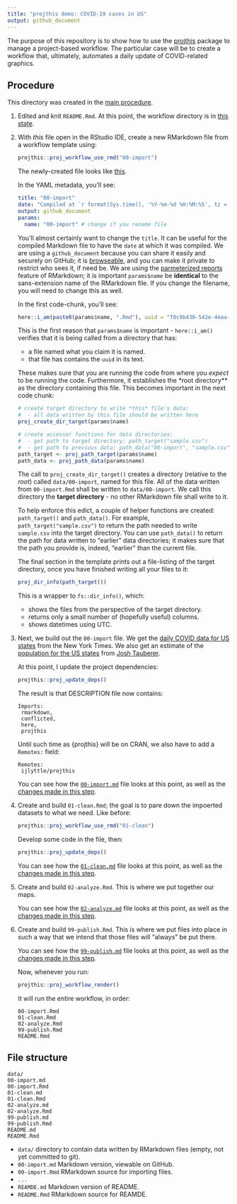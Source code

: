 ```yaml
---
title: "projthis demo: COVID-19 cases in US"
output: github_document
---
```


The purpose of this repository is to show how to use the [projthis](https://ijlyttle.github.io/projthis/) package to manage a project-based workflow. 
The particular case will be to create a workflow that, ultimately, automates a daily update of COVID-related graphics.

## Procedure

This directory was created in the [main procedure](../README.md).

1. Edited and knit `README.Rmd`. At this point, the workflow directory is in [this state](https://github.com/ijlyttle/covidStates/tree/create-workflow/workflow).

1. With *this* file open in the RStudio IDE, create a new RMarkdown file from a workflow template using:

   ```r
   projthis::proj_workflow_use_rmd("00-import")
   ```
   
   The newly-created file looks like [this](https://github.com/ijlyttle/covidStates/blob/5acbfc5bc1c898c1210455f2c921732e100069a7/workflow/00-import.Rmd).
   
   In the YAML metadata, you'll see:
   
   ```yaml
   title: "00-import"
   date: "Compiled at `r format(Sys.time(), '%Y-%m-%d %H:%M:%S', tz = 'UTC')` UTC"
   output: github_document
   params:
     name: "00-import" # change if you rename file
   ```
   
   You'll almost certainly want to change the `title`.
   It can be useful for the compiled Markdown file to have the `date` at which it was compiled.
   We are using a `github_document` because you can share it easily and securely on GitHub; it is [browseable](https://happygitwithr.com/workflows-browsability.html), and you can make it private to restrict who sees it, if need be.
   We are using the [parmeterized reports](https://bookdown.org/yihui/rmarkdown/parameterized-reports.html) feature of RMarkdown; it is important `params$name` be **identical** to the sans-extension name of the RMarkdown file.
   If you change the filename, you will need to change this as well.
   
   In the first code-chunk, you'll see:
   
   ```r
   here::i_am(paste0(params$name, ".Rmd"), uuid = "f8c9b430-542e-4eaa-b315-bad86866aa06")
   ```
   
   This is the first reason that `params$name` is important - `here::i_am()` verifies that it is being called from a directory that has:
   
   - a file named what you claim it is named.
   - that file has contains the `uuid` in its text.
   
   These makes sure that you are running the code from where you *expect* to be running the code. 
   Furthermore, it establishes the *root directory** as the directory containing this file. 
   This becomes important in the next code chunk:
   
   ```r
   # create target directory to write *this* file's data: 
   #  - all data written by this file should be written here
   proj_create_dir_target(params$name)
   
   # create accessor functions for data directories:
   #  - get path to target directory: path_target("sample.csv")
   #  - get path to previous data: path_data("00-import", "sample.csv")
   path_target <- proj_path_target(params$name)
   path_data <- proj_path_data(params$name)
   ```
   
   The call to `proj_create_dir_target()` creates a directory (relative to the *root*) called `data/00-import`, named for this file.
   All of the data written from `00-import.Rmd` shall be written to `data/00-import`. 
   We call this directory the **target directory** - no other RMarkdown file shall write to it.
   
   To help enforce this edict, a couple of helper functions are created: `path_target()` and `path_data()`. 
   For example, `path_target("sample.csv")` to return the path needed to write `sample.csv` into the target directory.
   You can use `path_data()` to return the path for data written to "earlier" data directories; it makes sure that the path you provide is, indeed, "earlier" than the current file.
   
   The final section in the template prints out a file-listing of the target directory, once you have finished writing all your files to it:
   
   ```r
   proj_dir_info(path_target())
   ```
   
   This is a wrapper to `fs::dir_info()`, which:
   
   - shows the files from the perspective of the target directory.
   - returns only a small number of (hopefully useful) columns.
   - shows datetimes using UTC.
   
1. Next, we build out the `00-import` file.
   We get the [daily COVID data for US states](https://github.com/nytimes/covid-19-data/blob/master/us-states.csv) from the New York Times.
   We also get an estimate of the [population for the US states](https://github.com/JoshData/historical-state-population-csv/blob/primary/historical_state_population_by_year.csv) from [Josh Tauberer](https://github.com/JoshData).
   
   At this point, I update the project dependencies:
   
   ```r
   projthis::proj_update_deps()
   ```
   
   The result is that DESCRIPTION file now contains:
   
   ```
   Imports: 
    rmarkdown,
    conflicted,
    here,
    projthis
   ```
   
   Until such time as {projthis} will be on CRAN, we also have to add a `Remotes:` field:
   
   ```
   Remotes:
    ijlyttle/projthis
   ```
   
   You can see how the [`00-import.md`](https://github.com/ijlyttle/covidStates/blob/workflow-import/workflow/00-import.md) file looks at this point, as well as the [changes made in this step](https://github.com/ijlyttle/covidStates/pull/3/files).

1. Create and build `01-clean.Rmd`; the goal is to pare down the impoerted datasets to what we need. Like before:

   ```r
   projthis::proj_workflow_use_rmd("01-clean")
   ```
   
   Develop some code in the file, then:
   
   ```r
   projthis::proj_update_deps()
   ```

   You can see how the [`01-clean.md`](https://github.com/ijlyttle/covidStates/blob/workflow-clean/workflow/01-clean.md) file looks at this point, as well as the [changes made in this step](https://github.com/ijlyttle/covidStates/pull/5/files).
   

1. Create and build `02-analyze.Rmd`. 
   This is where we put together our maps.
   
   You can see how the [`02-analyze.md`](https://github.com/ijlyttle/covidStates/blob/workflow-analyze/workflow/02-analyze.md) file looks at this point, as well as the [changes made in this step](https://github.com/ijlyttle/covidStates/pull/6/files).

1. Create and build `99-publish.Rmd`.
   This is where we put files into place in such a way that we intend that those files will "always" be put there.

   You can see how the [`99-publish.md`](https://github.com/ijlyttle/covidStates/blob/workflow-publish/workflow/99-publish.md) file looks at this point, as well as the [changes made in this step](https://github.com/ijlyttle/covidStates/pull/7/files).

   Now, whenever you run:
   
   ```r
   projthis::proj_workflow_render()
   ```
   
   It will run the entire workflow, in order:
   
   ```
   00-import.Rmd
   01-clean.Rmd
   02-analyze.Rmd
   99-publish.Rmd
   README.Rmd
   ```
 
## File structure

```
data/
00-import.md
00-import.Rmd
01-clean.md
01-clean.Rmd
02-analyze.md
02-analyze.Rmd
99-publish.md
99-publish.Rmd
README.md
README.Rmd
```

- `data/` directory to contain data written by RMarkdown files (empty, not yet committed to git).
- `00-import.md` Markdown version, viewable on GitHub.
- `00-import.Rmd` RMarkdown source for importing files.
- `...`
- `REAMDE.md` Markdown version of README.
- `README.Rmd` RMarkdown source for REAMDE.
